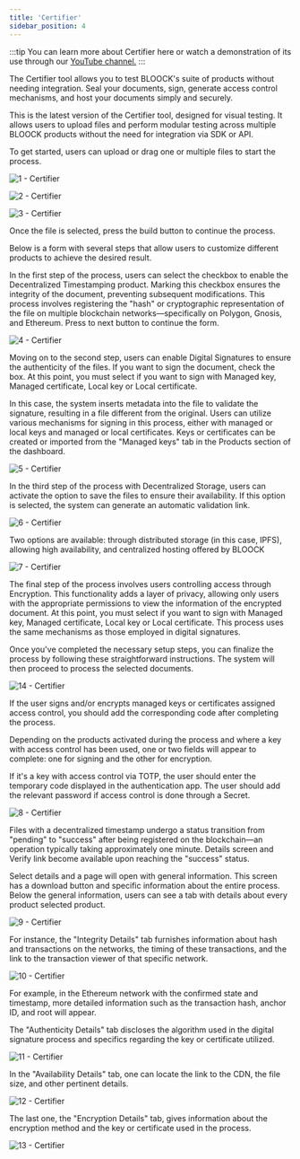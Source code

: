 ```yaml
---
title: 'Certifier'
sidebar_position: 4
---
```


:::tip
You can learn more about Certifier here or watch a demonstration of its use through our [YouTube channel.](https://youtu.be/vLzZnNDOCXk?si=tHLeU-Sq47WuZ4yo)
:::

The Certifier tool allows you to test BLOOCK's suite of products without needing integration. Seal your documents, sign, generate access control mechanisms, and host your documents simply and securely.

This is the latest version of the Certifier tool, designed for visual testing. It allows users to upload files and perform modular testing across multiple BLOOCK products without the need for integration via SDK or API.

To get started, users can upload or drag one or multiple files to start the process.

![1 - Certifier](/static/docs/guides/platform/certifier/1-certifier.png)

![2 - Certifier](/static/docs/guides/platform/certifier/2-certifier.png)

![3 - Certifier](/static/docs/guides/platform/certifier/3-certifier.png)

Once the file is selected, press the build button to continue the process.

Below is a form with several steps that allow users to customize different products to achieve the desired result.

In the first step of the process, users can select the checkbox to enable the Decentralized Timestamping product. Marking this checkbox ensures the integrity of the document, preventing subsequent modifications. This process involves registering the "hash" or cryptographic representation of the file on multiple blockchain networks—specifically on Polygon, Gnosis, and Ethereum. Press to next button to continue the form.

![4 - Certifier](/static/docs/guides/platform/certifier/4-certifier.png)

Moving on to the second step, users can enable Digital Signatures to ensure the authenticity of the files. If you want to sign the document, check the box. At this point, you must select if you want to sign with Managed key, Managed certificate, Local key or Local certificate.

In this case, the system inserts metadata into the file to validate the signature, resulting in a file different from the original. Users can utilize various mechanisms for signing in this process, either with managed or local keys and managed or local certificates. Keys or certificates can be created or imported from the "Managed keys" tab in the Products section of the dashboard.

![5 - Certifier](/static/docs/guides/platform/certifier/5-certifier.png)

In the third step of the process with Decentralized Storage, users can activate the option to save the files to ensure their availability. If this option is selected, the system can generate an automatic validation link.

![6 - Certifier](/static/docs/guides/platform/certifier/6-certifier.png)

Two options are available: through distributed storage (in this case, IPFS), allowing high availability, and centralized hosting offered by BLOOCK

![7 - Certifier](/static/docs/guides/platform/certifier/7-certifier.png)

The final step of the process involves users controlling access through Encryption. This functionality adds a layer of privacy, allowing only users with the appropriate permissions to view the information of the encrypted document. At this point, you must select if you want to sign with Managed key, Managed certificate, Local key or Local certificate. This process uses the same mechanisms as those employed in digital signatures.

Once you've completed the necessary setup steps, you can finalize the process by following these straightforward instructions. The system will then proceed to process the selected documents.

![14 - Certifier](/static/docs/guides/platform/certifier/14-certifier.png)

If the user signs and/or encrypts managed keys or certificates assigned access control, you should add the corresponding code after completing the process.

Depending on the products activated during the process and where a key with access control has been used, one or two fields will appear to complete: one for signing and the other for encryption.

If it's a key with access control via TOTP, the user should enter the temporary code displayed in the authentication app. The user should add the relevant password if access control is done through a Secret.

![8 - Certifier](/static/docs/guides/platform/certifier/8-certifier.png)

Files with a decentralized timestamp undergo a status transition from "pending" to "success" after being registered on the blockchain—an operation typically taking approximately one minute. Details screen and Verify link become available upon reaching the "success" status.

Select details and a page will open with general information. This screen has a download button and specific information about the entire process. Below the general information, users can see a tab with details about every product selected product.

![9 - Certifier](/static/docs/guides/platform/certifier/9-certifier.png)

For instance, the "Integrity Details" tab furnishes information about hash and transactions on the networks, the timing of these transactions, and the link to the transaction viewer of that specific network.

![10 - Certifier](/static/docs/guides/platform/certifier/10-certifier.png)

For example, in the Ethereum network with the confirmed state and timestamp, more detailed information such as the transaction hash, anchor ID, and root will appear.

The "Authenticity Details" tab discloses the algorithm used in the digital signature process and specifics regarding the key or certificate utilized.

![11 - Certifier](/static/docs/guides/platform/certifier/11-certifier.png)

In the "Availability Details" tab, one can locate the link to the CDN, the file size, and other pertinent details.

![12 - Certifier](/static/docs/guides/platform/certifier/12-certifier.png)

The last one, the "Encryption Details" tab, gives information about the encryption method and the key or certificate used in the process.

![13 - Certifier](/static/docs/guides/platform/certifier/13-certifier.png)
